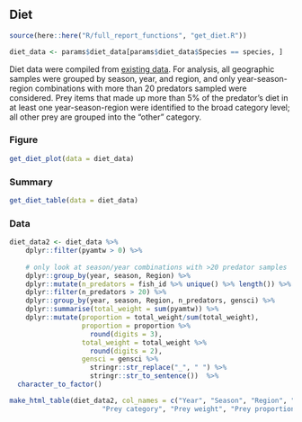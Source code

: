 ## Diet

```r
source(here::here("R/full_report_functions", "get_diet.R"))
```

```r
diet_data <- params$diet_data[params$diet_data$Species == species, ]
```

Diet data were compiled from [existing data](https://github.com/Laurels1/Condition/blob/master/data/allfh.RData). For analysis, all geographic samples were grouped by season, year, and region, and only year-season-region combinations with more than 20 predators sampled were considered. Prey items that made up more than 5% of the predator's diet in at least one year-season-region were identified to the broad category level; all other prey are grouped into the "other" category.

### Figure
```r
get_diet_plot(data = diet_data)
```

### Summary
```r
get_diet_table(data = diet_data)
```

### Data
```r
diet_data2 <- diet_data %>%
    dplyr::filter(pyamtw > 0) %>%
    
    # only look at season/year combinations with >20 predator samples
    dplyr::group_by(year, season, Region) %>%
    dplyr::mutate(n_predators = fish_id %>% unique() %>% length()) %>%
    dplyr::filter(n_predators > 20) %>%
    dplyr::group_by(year, season, Region, n_predators, gensci) %>%
    dplyr::summarise(total_weight = sum(pyamtw)) %>%
    dplyr::mutate(proportion = total_weight/sum(total_weight),
                  proportion = proportion %>%
                    round(digits = 3),
                  total_weight = total_weight %>%
                    round(digits = 2),
                  gensci = gensci %>% 
                    stringr::str_replace("_", " ") %>%
                    stringr::str_to_sentence())  %>%
  character_to_factor()

make_html_table(diet_data2, col_names = c("Year", "Season", "Region", "Number of fish", 
                       "Prey category", "Prey weight", "Prey proportion"))
```